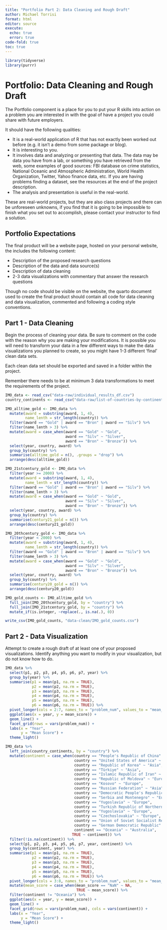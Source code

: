 ```yaml
---
title: "Portfolio Part 2: Data Cleaning and Rough Draft"
author: Michael Torrisi
format: html
editor: source
execute: 
  echo: true
  error: true
code-fold: true
toc: true
---
```


```r
library(tidyverse)
library(purrr)
```


# Portfolio: Data Cleaning and Rough Draft

The Portfolio component is a place for you to put your R skills into action on a problem you are interested in with the goal of have a project you could share with future employers.

It should have the following qualities:

-   It is a real-world application of R that has not exactly been worked out before (e.g. it isn't a demo from some package or blog).\
-   It is interesting to you.\
-   It involves data and analyzing or presenting that data. The data may be data you have from a lab, or something you have retrieved from the web, some examples of good sources: FBI database on crime statistics, National Oceanic and Atmospheric Administration, World Health Organization, Twitter, Yahoo finance data, etc. If you are having problems finding a dataset, see the resources at the end of the project description.\
-   The analysis and presentation is useful in the real-world.

These are real-world projects, but they are also class projects and there can be unforeseen unknowns, if you find that it is going to be impossible to finish what you set out to accomplish, please contact your instructor to find a solution.



## Portfolio Expectations

The final product will be a website page, hosted on your personal website, the includes the following content:

-   Description of the proposed research questions\
-   Description of the data and data source(s)\
-   Description of data cleaning\
-   2-3 data visualizations with commentary that answer the research questions

Though no code should be visible on the website, the quarto document used to create the final product should contain all code for data cleaning and data visualization, commented and following a coding style conventions.

## Part 1 - Data Cleaning

Begin the process of cleaning your data. Be sure to comment on the code with the reason why you are making your modifications. It is possible you will need to transform your data in a few different ways to make the data visualizations you planned to create, so you might have 1-3 different 'final' clean data sets.

Each clean data set should be exported and saved in a folder within the project.

Remember there needs to be at minimum 3 data transformations to meet the requirements of the project.

```r
IMO_data <- read_csv("data-raw/individual_results_df.csv")
country_continents <- read_csv("data-raw/list-of-countries-by-continent-2025.csv")
```
```r
IMO_alltime_gold <- IMO_data %>% 
  mutate(award = substring(award, 1, 4),
         name_lenth = str_length(country)) %>% 
  filter(award == "Gold" | award == "Bron" | award == "Silv") %>% 
  filter(name_lenth > 3) %>% 
  mutate(award = case_when(award == "Gold" ~ "Gold",
                           award == "Silv" ~ "Silver",
                           award == "Bron" ~ "Bronze")) %>% 
  select(year, country, award) %>% 
  group_by(country) %>% 
  summarise(alltime_gold = n(), .groups = "drop") %>% 
  arrange(desc(alltime_gold))
```


```r
IMO_21stcentury_gold <- IMO_data %>% 
  filter(year >= 2000) %>% 
  mutate(award = substring(award, 1, 4),
         name_lenth = str_length(country)) %>% 
  filter(award == "Gold" | award == "Bron" | award == "Silv") %>% 
  filter(name_lenth > 3) %>% 
  mutate(award = case_when(award == "Gold" ~ "Gold",
                           award == "Silv" ~ "Silver",
                           award == "Bron" ~ "Bronze")) %>% 
  select(year, country, award) %>% 
  group_by(country) %>% 
  summarise(century21_gold = n()) %>% 
  arrange(desc(century21_gold))
```

```r
IMO_20thcentury_gold <- IMO_data %>% 
  filter(year < 2000) %>% 
  mutate(award = substring(award, 1, 4),
         name_lenth = str_length(country)) %>% 
  filter(award == "Gold" | award == "Bron" | award == "Silv") %>% 
  filter(name_lenth > 3) %>% 
  mutate(award = case_when(award == "Gold" ~ "Gold",
                           award == "Silv" ~ "Silver",
                           award == "Bron" ~ "Bronze")) %>% 
  select(year, country, award) %>% 
  group_by(country) %>% 
  summarise(century20_gold = n()) %>% 
  arrange(desc(century20_gold))
```

```r
IMO_gold_counts <- IMO_alltime_gold %>% 
  full_join(IMO_20thcentury_gold, by = "country") %>% 
  full_join(IMO_21stcentury_gold, by = "country") %>% 
  mutate_if(is.integer, ~replace(., is.na(.), 0))
```

```r
write_csv(IMO_gold_counts, "data-clean/IMO_gold_counts.csv")
```


## Part 2 - Data Visualization  

Attempt to create a rough draft of at least one of your proposed visualizations.  Identify anything you want to modify in your visualization, but do not know how to do.


```r
IMO_data %>% 
  select(p1, p2, p3, p4, p5, p6, p7, year) %>% 
  group_by(year) %>% 
  summarise(p1 = mean(p1, na.rm = TRUE),
            p2 = mean(p2, na.rm = TRUE),
            p3 = mean(p3, na.rm = TRUE),
            p4 = mean(p4, na.rm = TRUE),
            p5 = mean(p5, na.rm = TRUE),
            p6 = mean(p6, na.rm = TRUE)) %>% 
  pivot_longer(cols = 2:7, names_to = "problem_num", values_to = "mean_score") %>% 
  ggplot(aes(x = year, y = mean_score)) + 
  geom_line() +
  facet_grid(rows = vars(problem_num)) +
  labs(x = "Year",
       y = "Mean Score") +
  theme_light()
```


```r
IMO_data %>% 
  left_join(country_continents, by = "country") %>% 
  mutate(continent = case_when(country == "People's Republic of China" ~ "Asia",
                               country == "United States of America" ~ "North America",
                               country == "Republic of Korea" ~ "Asia",
                               country == "Türkiye" ~ "Asia",
                               country == "Islamic Republic of Iran" ~ "Asia",
                               country == "Republic of Moldova" ~ "Europe",
                               country == "Kosovo" ~ "Europe",
                               country == "Russian Federation" ~ "Asia",
                               country == "Democratic People's Republic of Korea" ~ "Asia",
                               country == "Serbia and Montenegro" ~ "Europe",
                               country == "Yugoslavia" ~ "Europe",
                               country == "Turkish Republic of Northern Cyprus" ~ "Asia",
                               country == "Yugoslavia" ~ "Europe",
                               country == "Czechoslovakia" ~ "Europe",
                               country == "Union of Soviet Socialist Republics" ~ "Asia",
                               country == "German Democratic Republic" ~ "Asia",
                               continent == "Oceania" ~ "Australia",
                              TRUE ~ continent)) %>% 
  filter(!is.na(continent)) %>% 
  select(p1, p2, p3, p4, p5, p6, p7, year, continent) %>% 
  group_by(continent, year) %>% 
  summarise(p1 = mean(p1, na.rm = TRUE),
            p2 = mean(p2, na.rm = TRUE),
            p3 = mean(p3, na.rm = TRUE),
            p4 = mean(p4, na.rm = TRUE),
            p5 = mean(p5, na.rm = TRUE),
            p6 = mean(p6, na.rm = TRUE)) %>% 
  pivot_longer(cols = 3:8, names_to = "problem_num", values_to = "mean_score") %>% 
  mutate(mean_score = case_when(mean_score == "NaN" ~ NA,
                                TRUE ~ mean_score)) %>% 
  filter(continent != "Oceania") %>% 
  ggplot(aes(x = year, y = mean_score)) + 
  geom_line() +
  facet_grid(rows = vars(problem_num), cols = vars(continent)) +
  labs(x = "Year",
       y = "Mean Score") +
  theme_light()
  
```

